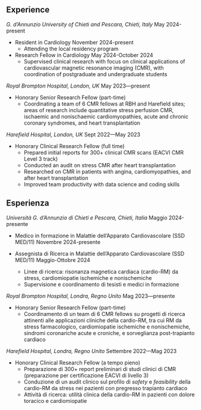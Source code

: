 ::: {.content-visible when-profile="english"}
# Experience

*G. d’Annunzio University of Chieti and Pescara, Chieti, Italy* \hfill May 2024-present

- Resident in Cardiology \hfill November 2024-present
  - Attending the local residency program

- Research Fellow in Cardiology \hfill May 2024-October 2024
  - Supervised clinical research with focus on clinical applications of cardiovascular magnetic resonance imaging (CMR), with coordination of postgraduate and undergraduate students

*Royal Brompton Hospital, London, UK* \hfill May 2023—present

- Honorary Senior Research Fellow (part-time)
   - Coordinating a team of 6 CMR fellows at RBH and Harefield sites; areas of research include quantitative stress perfusion CMR, ischaemic and nonischaemic cardiomyopathies, acute and chronic coronary syndromes, and heart transplantation

*Harefield Hospital, London, UK* \hfill Sept 2022—May 2023

- Honorary Clinical Research Fellow (full time)
  - Prepared initial reports for 300+ clinical CMR scans (EACVI CMR Level 3 track)
  - Conducted an audit on stress CMR after heart transplantation
  - Researched on CMR in patients with angina, cardiomyopathies, and after heart transplantation
  - Improved team productivity with data science and coding skills
:::

::: {.content-visible when-profile="italian"}
# Esperienza

*Università G. d’Annunzio di Chieti e Pescara, Chieti, Italia* \hfill Maggio 2024-presente

- Medico in formazione in Malattie dell'Apparato Cardiovascolare (SSD MED/11) \hfill Novembre 2024-presente

- Assegnista di Ricerca in Malattie dell'Apparato Cardiovascolare (SSD MED/11) \hfill Maggio-Ottobre 2024
  - Linee di ricerca: risonanza magnetica cardiaca (cardio-RM) da stress, cardiomiopatie ischemiche e nonischemiche
  - Supervisione e coordinamento di tesisti e medici in formazione

*Royal Brompton Hospital, Londra, Regno Unito* \hfill Mag 2023—presente

- Honorary Senior Research Fellow (part-time)
   - Coordinamento di un team di 6 CMR fellows su progetti di ricerca attinenti alle applicazioni cliniche della cardio-RM, tra cui RM da stress farmacologico, cardiomiopatie ischemiche e nonischemiche, sindromi coronariche acute e croniche, e sorveglianza post-trapianto cardiaco

*Harefield Hospital, Londra, Regno Unito* \hfill Settembre 2022—Mag 2023

- Honorary Clinical Research Fellow (a tempo pieno)
  - Preparazione di 300+ report preliminari di studi clinici di CMR (preparazione per certificazione EACVI di livello 3)
  - Conduzione di un audit clinico sul profilo di *safety* e *feasibility* della  cardio-RM da stress nei pazienti con pregresso trapianto cardiaco
  - Attività di ricerca: utilità clinica della cardio-RM in pazienti con dolore toracico e cardiomiopatie

:::
